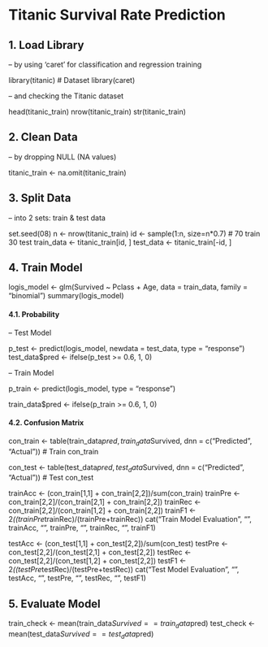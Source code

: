 # Titanic Survival Rate Prediction

## 1. Load Library
-- by using 'caret' for classification and regression training

library(titanic) # Dataset
library(caret)

-- and checking the Titanic dataset

head(titanic_train)
nrow(titanic_train)
str(titanic_train)

## 2. Clean Data
-- by dropping NULL (NA values)

titanic_train <- na.omit(titanic_train)

## 3. Split Data
-- into 2 sets: train & test data

set.seed(08)
n <- nrow(titanic_train)
id <- sample(1:n, size=n*0.7) # 70 train 30 test
train_data <- titanic_train[id, ]
test_data <- titanic_train[-id, ]

## 4. Train Model

logis_model <- glm(Survived ~ Pclass + Age, 
                   data = train_data, 
                   family = "binomial")
summary(logis_model)

#### 4.1. Probability
-- Test Model

p_test <- predict(logis_model, 
                  newdata = test_data, 
                  type = "response")
test_data$pred <- ifelse(p_test >= 0.6, 1, 0)

-- Train Model

p_train <- predict(logis_model,
                   type = "response")

train_data$pred <- ifelse(p_train >= 0.6, 1, 0)

#### 4.2. Confusion Matrix

con_train <- table(train_data$pred,
                   train_data$Survived,
                   dnn = c("Predicted", "Actual")) # Train
con_train

con_test <- table(test_data$pred,
                  test_data$Survived,
                  dnn = c("Predicted", "Actual")) # Test
con_test

trainAcc <- (con_train[1,1] + con_train[2,2])/sum(con_train)
trainPre <- con_train[2,2]/(con_train[2,1] + con_train[2,2])
trainRec <- con_train[2,2]/(con_train[1,2] + con_train[2,2])
trainF1 <- 2*((trainPre*trainRec)/(trainPre+trainRec))
cat("Train Model Evaluation",
    "\nAccuracy", trainAcc,
    "\nPrecision", trainPre,
    "\nRecall", trainRec,
    "\nF1", trainF1)

testAcc <- (con_test[1,1] + con_test[2,2])/sum(con_test)
testPre <- con_test[2,2]/(con_test[2,1] + con_test[2,2])
testRec <- con_test[2,2]/(con_test[1,2] + con_test[2,2])
testF1 <- 2*((testPre*testRec)/(testPre+testRec))
cat("Test Model Evaluation",
    "\nAccuracy", testAcc,
    "\nPrecision", testPre,
    "\nRecall", testRec,
    "\nF1", testF1)

## 5. Evaluate Model

train_check <- mean(train_data$Survived == train_data$pred)
test_check <- mean(test_data$Survived == test_data$pred)
